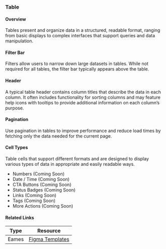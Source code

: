### Table 
#### Overview
Tables present and organize data in a structured, readable format, ranging from basic displays to complex interfaces that support queries and data manipulation.
#### Filter Bar
Filters allow users to narrow down large datasets in tables. While not required for all tables, the filter bar typically appears above the table.
#### Header
A typical table header contains column titles that describe the data in each column. It often includes functionality for sorting columns and may feature help icons with tooltips to provide additional information on each column’s purpose.
#### Pagination
Use pagination in tables to improve performance and reduce load times by fetching only the data needed for the current page. 

#### Cell Types
Table cells that support different formats and  are designed to display various types of data in appropriate and easily readable ways.
- Numbers (Coming Soon)
- Date / Time (Coming Soon)
- CTA Buttons (Coming Soon)
- Status Badges (Coming Soon)
- Links (Coming Soon)
- Tags (Coming Soon)
- More Actions (Coming Soon)

#### Related Links
| Type    | Resource |
| -------- | ------- |
| Eames  | [Figma Templates](https://www.figma.com/design/yCPszaTtkCFxRHaSkkJFR9/Eames-Templates-%5BInternal%5D?node-id=2114-9632&node-type=frame&t=Aa9XxcKyme3ud4cb-0)    |
